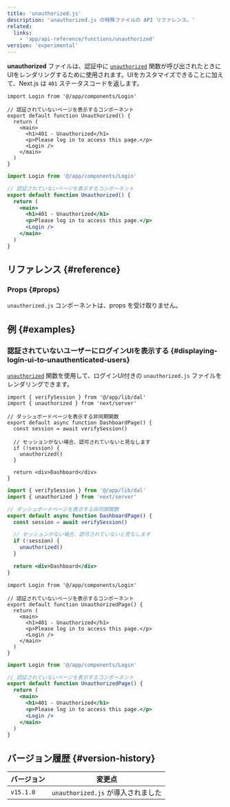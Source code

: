 ```yaml
---
title: 'unauthorized.js'
description: 'unauthorized.js の特殊ファイルの API リファレンス。'
related:
  links:
    - 'app/api-reference/functions/unauthorized'
version: 'experimental'
---
```


**unauthorized** ファイルは、認証中に [`unauthorized`](/docs/app/api-reference/functions/unauthorized) 関数が呼び出されたときにUIをレンダリングするために使用されます。UIをカスタマイズできることに加えて、Next.js は `401` ステータスコードを返します。

<Tabs>
<TabItem value="tsx" label="TypeScript">

```tsx title="app/unauthorized.tsx" switcher
import Login from '@/app/components/Login'

// 認証されていないページを表示するコンポーネント
export default function Unauthorized() {
  return (
    <main>
      <h1>401 - Unauthorized</h1>
      <p>Please log in to access this page.</p>
      <Login />
    </main>
  )
}
```

</TabItem>
<TabItem value="jsx" label="JavaScript">

```jsx title="app/unauthorized.js" switcher
import Login from '@/app/components/Login'

// 認証されていないページを表示するコンポーネント
export default function Unauthorized() {
  return (
    <main>
      <h1>401 - Unauthorized</h1>
      <p>Please log in to access this page.</p>
      <Login />
    </main>
  )
}
```

</TabItem>
</Tabs>

## リファレンス {#reference}

### Props {#props}

`unauthorized.js` コンポーネントは、props を受け取りません。

## 例 {#examples}

### 認証されていないユーザーにログインUIを表示する {#displaying-login-ui-to-unauthenticated-users}

[`unauthorized`](/docs/app/api-reference/functions/unauthorized) 関数を使用して、ログインUI付きの `unauthorized.js` ファイルをレンダリングできます。

<Tabs>
<TabItem value="tsx" label="TypeScript">

```tsx title="app/dashboard/page.tsx" switcher
import { verifySession } from '@/app/lib/dal'
import { unauthorized } from 'next/server'

// ダッシュボードページを表示する非同期関数
export default async function DashboardPage() {
  const session = await verifySession()

  // セッションがない場合、認可されていないと見なします
  if (!session) {
    unauthorized()
  }

  return <div>Dashboard</div>
}
```

</TabItem>
<TabItem value="jsx" label="JavaScript">

```jsx title="app/dashboard/page.js" switcher
import { verifySession } from '@/app/lib/dal'
import { unauthorized } from 'next/server'

// ダッシュボードページを表示する非同期関数
export default async function DashboardPage() {
  const session = await verifySession()

  // セッションがない場合、認可されていないと見なします
  if (!session) {
    unauthorized()
  }

  return <div>Dashboard</div>
}
```

</TabItem>
</Tabs>

<Tabs>
<TabItem value="tsx" label="TypeScript">

```tsx title="app/unauthorized.tsx" switcher
import Login from '@/app/components/Login'

// 認証されていないページを表示するコンポーネント
export default function UnauthorizedPage() {
  return (
    <main>
      <h1>401 - Unauthorized</h1>
      <p>Please log in to access this page.</p>
      <Login />
    </main>
  )
}
```

</TabItem>
<TabItem value="jsx" label="JavaScript">

```jsx title="app/unauthorized.js" switcher
import Login from '@/app/components/Login'

// 認証されていないページを表示するコンポーネント
export default function UnauthorizedPage() {
  return (
    <main>
      <h1>401 - Unauthorized</h1>
      <p>Please log in to access this page.</p>
      <Login />
    </main>
  )
}
```

</TabItem>
</Tabs>

## バージョン履歴 {#version-history}

| バージョン | 変更点                             |
| ---------- | ---------------------------------- |
| `v15.1.0`  | `unauthorized.js` が導入されました |
